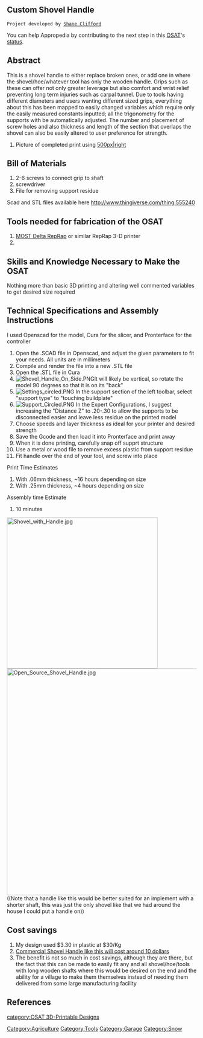{{777}}
==Custom Shovel Handle==
 Project developed by [[User:kylar stern|Shane Clifford]]
{{Statusboxtop}}
{{status-design}}
{{status-prototype}}
You can help Appropedia by contributing to the next step in this [[OSAT]]'s [[:Category:Status|status]].
{{boxbottom}}

==Abstract==

This is a shovel handle to either replace broken ones, or add one in where the shovel/hoe/whatever tool has only the wooden handle. Grips such as these can offer not only greater leverage but also comfort and wrist relief preventing long term injuries such as carpal tunnel. Due to tools having different diameters and users wanting different sized grips, everything about this has been mapped to easily changed variables which require only the easily measured constants inputted; all the trigonometry for the supports with be automatically adjusted. The number and placement of screw holes and also thickness and length of the section that overlaps the shovel can also be easily altered to user  preference for strength.

# Picture of completed print using [[image:name-of-your-image.png|500px|right]]

== Bill of Materials==

#2-6 screws to connect grip to shaft
#screwdriver
#File for removing support residue

Scad and STL files available here
http://www.thingiverse.com/thing:555240

== Tools needed for fabrication of the OSAT==
# [[Delta_Build_Overview:MOST| MOST Delta RepRap]] or similar RepRap 3-D printer
#

== Skills and Knowledge Necessary to Make the OSAT ==
Nothing more than basic 3D printing and altering well commented variables to get desired size required

== Technical Specifications and Assembly Instructions==

I used Openscad for the model, Cura for the slicer, and Pronterface for the controller

#Open the .SCAD file  in Openscad, and adjust the given parameters to fit your needs. All units are in millimeters{{clear}}
#Compile and render the  file into a new .STL file{{clear}}
#Open the .STL file in Cura{{clear}}
#[[File:Shovel_Handle_On_Side.PNG|thumb|right]]It will likely be vertical, so rotate the model 90 degrees so that it is on its "back"{{clear}}
#[[File:Settings_circled.PNG|thumb|right]] In the support section of the left toolbar, select "support type" to "touching buildplate" {{clear}}
#[[File:Support_Circled.PNG|thumb|right]] In the Expert Configurations, I suggest increasing the "Distance Z" to .20-.30 to allow the supports to be disconnected easier and leave less residue on the printed model {{clear}}
#Choose speeds and layer thickness as ideal for your printer and desired strength {{clear}}
#Save the Gcode and then load it into Pronterface and print away {{clear}}
#When it is done printing, carefully snap off supprt structure {{clear}}
#Use a metal or wood file to remove excess plastic from support residue {{clear}}
#Fit handle over the end of your tool, and screw into place {{clear}}


Print Time Estimates
#With .06mm thickness, ~16 hours depending on size<br />
#With .25mm thickness, ~4 hours depending on size<br />
Assembly time Estimate
#10 minutes 
[[File:Shovel_with_Handle.jpg|400px|left]][[File:Open_Source_Shovel_Handle.jpg|600px|right]]{{clear}}
((Note that a handle like this would be better suited for an implement with a shorter shaft, this was just the only shovel like that we had around the house I could put a handle on))

== Cost savings==

# My design used $3.30 in plastic at $30/Kg
# [http://www.lifeandhome.com/seymour-link-handle-lk-50025-00-extra-large-d-grip-handle-1-25-dimeter.html?gclid=CPzv8IS6qsICFUQLMgodb0cAfg|A Commercial Shovel Handle like this will cost around 10 dollars]
# The benefit is not so much in cost savings, although they are there, but the fact that this can be made to easily fit any and all shovel/hoe/tools with long wooden shafts where this would be desired on the end and the ability for a village to make them themselves instead of needing them delivered from some large manufacturing facility

==References==
<references/>
[[Category:Agriculture]]
[[Category:Tools]]
[[Category:Garage]]
[[Category:Snow]]
[[category:OSAT 3D-Printable Designs]]

{{777}}